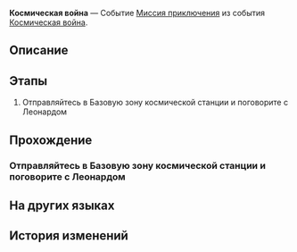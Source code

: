 {{Дополнить|Диалоги.}}
{{Миссия Инфобокс
|id              = 8000105
|Название        = 
|Изображение     = Миссия Освоения Космическая война.png
|Тип             = Миссия приключения
|События         = Космическая война
|Глава           = 
|Условия         = Завершена [[Миссия приключения]] ''[[Космическая война]]''
|Персонажи       = Первопроходец
|СтартЛокация    = Базовая зона
|Мир             = Космическая станция «Герта»
|Локации         = Базовая зона
|Предыдущая      = 
|Следующая       = 
|Награды         = 
}}
'''Космическая война''' — Событие [[Миссия приключения]] из события [[Космическая война]].

==Описание==
{{Описание|<!--официальное описание из Перекрёстка судеб-->}}

==Этапы==
# Отправляйтесь в Базовую зону космической станции и поговорите с Леонардом

==Прохождение==
{{Дополнить}}

{{Диалог Конец}}

===Отправляйтесь в Базовую зону космической станции и поговорите с Леонардом===
{{Описание миссии|локация=Базовая зона|В ситуации с Космической войной наступило затишье. Отправляйтесь к Леонарду в Комнате наблюдения.<br />Остаётся надеяться, что всё правда закончилось...}}
{{Диалог Начало}}

{{Диалог Конец}}

==На других языках==
{{На других языках
|en   = Cosmic Warfare
|zhs  = 太空大战争
|zht  = 太空大戰爭
|ja   = 宇宙大戦争
|ko   = 우주 대전쟁
|es   = Contienda cósmica
|fr   = Guerre cosmique
|ru   = Космическая война
|th   = สงครามอวกาศ
|vi   = Chiến Tranh Vũ Trụ
|de   = Kosmische Kriegsführung
|id   = Perang Luar Angkasa
|pt   = Guerra Cósmica
}}

==История изменений==
{{История изменений|2.7}}

